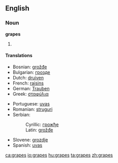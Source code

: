==English==

===Noun===
'''grapes'''

# {{plural of|[[grape]]}}

====Translations====
{{top}}
*Bosnian: [[grožđe#Bosnian|grožđe]] {{n}} {{p}}
*Bulgarian: [[грозде]] {{n}} {{p}}
*Dutch: [[druiven]] {{f}} {{p}}
*French: [[raisins]] {{m}} {{p}}
*German: [[Trauben]] {{f}} {{p}}
*Greek: [[σταφύλια]]
{{mid}}
*Portuguese: [[uvas]] {{f}} {{p}}
*Romanian: [[struguri]] {{m}} {{p}}
*Serbian:
*:Cyrillic: [[грожђе#Serbian|грожђе]] {{n}} {{p}}
*:Latin: [[grožđe#Serbian|grožđe]] {{n}} {{p}}
*Slovene: [[grozdje]] {{n}} {{p}}
*Spanish: [[uvas]] {{f}} {{p}}
{{bottom}}

[[ca:grapes]]
[[io:grapes]]
[[hu:grapes]]
[[ta:grapes]]
[[zh:grapes]]